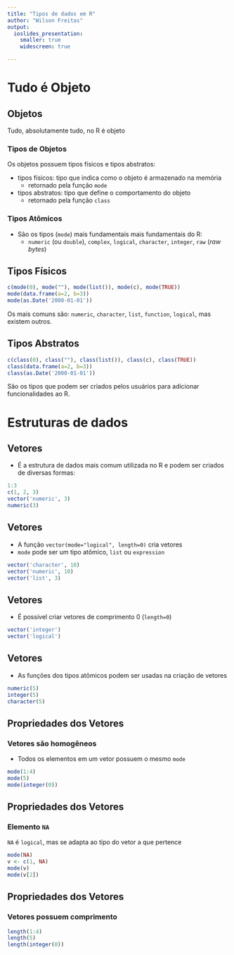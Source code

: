```yaml
---
title: "Tipos de dados em R"
author: "Wilson Freitas"
output:
  ioslides_presentation:
    smaller: true
    widescreen: true

---
```


# Tudo é Objeto

## Objetos

Tudo, absolutamente tudo, no R é objeto

### Tipos de Objetos

Os objetos possuem tipos físicos e tipos abstratos:

* tipos físicos: tipo que indica como o objeto é armazenado na memória
    * retornado pela função `mode`
* tipos abstratos: tipo que define o comportamento do objeto
    * retornado pela função `class`

### Tipos Atômicos

* São os tipos (`mode`) mais fundamentais mais fundamentais do R:
    * `numeric` (ou `double`), `complex`, `logical`, `character`, `integer`, `raw` (_raw bytes_)

## Tipos Físicos

```r
c(mode(0), mode(""), mode(list()), mode(c), mode(TRUE))
mode(data.frame(a=2, b=3))
mode(as.Date('2000-01-01'))
```

Os mais comuns são: `numeric`, `character`, `list`, `function`, `logical`, mas existem outros.


## Tipos Abstratos

```r
c(class(0), class(""), class(list()), class(c), class(TRUE))
class(data.frame(a=2, b=3))
class(as.Date('2000-01-01'))
```

São os tipos que podem ser criados pelos usuários para adicionar funcionalidades ao R.


# Estruturas de dados

## Vetores

* É a estrutura de dados mais comum utilizada no R e podem ser criados de diversas formas:

```r
1:3
c(1, 2, 3)
vector('numeric', 3)
numeric(3)
```

## Vetores

* A função `vector(mode="logical", length=0)` cria vetores
* `mode` pode ser um tipo atômico, `list` ou `expression`

```r
vector('character', 10)
vector('numeric', 10)
vector('list', 3)
```


## Vetores

* É possível criar vetores de comprimento 0 (`length=0`)

```r
vector('integer')
vector('logical')
```


## Vetores

* As funções dos tipos atômicos podem ser usadas na criação de vetores

```r
numeric(5)
integer(5)
character(5)
```


## Propriedades dos Vetores

### Vetores são homogêneos

* Todos os elementos em um vetor possuem o mesmo `mode`

```r
mode(1:4)
mode(5)
mode(integer(0))
```


## Propriedades dos Vetores

### Elemento `NA`

`NA` é `logical`, mas se adapta ao tipo do vetor a que pertence

```r
mode(NA)
v <- c(1, NA)
mode(v)
mode(v[2])
```


## Propriedades dos Vetores

### Vetores possuem comprimento

```r
length(1:4)
length(5)
length(integer(0))
```


